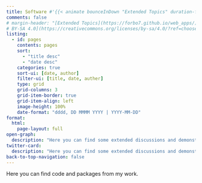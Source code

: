 ```yaml
---
title: Software #'{{< animate bounceInDown "Extended Topics" duration-faster >}}'
comments: false
# margin-header: "[Extended Topics](https://forbo7.github.io/web_apps/) © 2024 by [Salman Naqvi](https://forbo7.github.io/about.html) is licensed under [CC
# BY-SA 4.0](https://creativecommons.org/licenses/by-sa/4.0/?ref=chooser-v1)"
listing:
  - id: pages
    contents: pages
    sort:
      - "title desc"
      - "date desc"
    categories: true
    sort-ui: [date, author]
    filter-ui: [title, date, auther]
    type: grid
    grid-columns: 3
    grid-item-border: true
    grid-item-align: left
    image-height: 100%
    date-format: "dddd, DD MMMM YYYY | YYYY-MM-DD"
format:
  html:
    page-layout: full
open-graph:
  description: "Here you can find some extended discussions and demonstrations or examples."
twitter-card:
  description: "Here you can find some extended discussions and demonstrations or examples."
back-to-top-navigation: false
---
```


Here you can find code and packages from my work.


<!-- Code + Packages
---
* Linear Sufficient Dimension Reduction. [Link](https://github.com/HarrisQ/linearsdr).
	* Contains R Code for a variety of Linear SDR methods: OPG, MAVE, OPCG, MADE, SIR, SAVE, DR. -->

<!-- <p class="message">
  Hey there! This page is included as an example. Feel free to customize it for your own use upon downloading. Carry on!
</p>

In the novel, *The Strange Case of Dr. Jeykll and Mr. Hyde*, Mr. Poole is Dr. Jekyll's virtuous and loyal butler. Similarly, Poole is an upstanding and effective butler that helps you build Jekyll themes. It's made by [@mdo](https://twitter.com/mdo).

There are currently two themes built on Poole:

* [Hyde](http://hyde.getpoole.com)
* [Lanyon](http://lanyon.getpoole.com)


<!-- :::{.animate__animated .animate__bounceInUp .animate__duration-faster} -->

<!-- {{< animate fadeInDown 'Here you can find some extended discussions and demonstrations or examples.' >}} -->



<!-- ::: -->

<!-- :::{#apps .animate__animated .animate__bounceInUp .animate__duration-faster} -->
<!-- ::: -->


<!-- :::{.animate__animated .animate__bounceInUp .animate__duration-faster .animate__delay-1s} -->
<!-- <iframe src="https://docs.google.com/forms/d/e/1FAIpQLSetO4I9TtneTiZXNidTYHcAyqrVUeZzKAq00it7RbHMBGJ53g/viewform?embedded=true" width="100%" height="600vh" frameborder="0" marginheight="0" marginwidth="0">Loading…</iframe> -->

<!-- <br></br> -->
<!-- ::: -->

